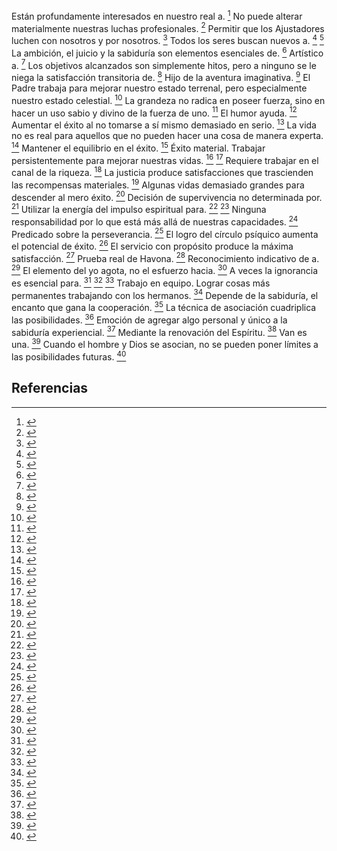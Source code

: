 Están profundamente interesados ​​en nuestro real a. <ref>{{lib|LU|110|1|3}}</ref> No puede alterar materialmente nuestras luchas profesionales. <ref>{{lib|LU|111|7|2}}</ref> Permitir que los Ajustadores luchen con nosotros y por nosotros. <ref>{{lib|LU|111|7|2}}</ref> Todos los seres buscan nuevos a. <ref>{{lib|LU|25|7|2}}</ref> <ref>{{lib|LU|38|7|5}}</ref> La ambición, el juicio y la sabiduría son elementos esenciales de. <ref>{{lib|LU|156|5|7}}</ref> Artístico a. <ref>{{lib|LU|44|8|3}}</ref> Los objetivos alcanzados son simplemente hitos, pero a ninguno se le niega la satisfacción transitoria de. <ref>{{lib|LU|39|4|7}}</ref> Hijo de la aventura imaginativa. <ref>{{lib|LU|28|6|18}}</ref> El Padre trabaja para mejorar nuestro estado terrenal, pero especialmente nuestro estado celestial. <ref>{{lib|LU|147|3|3}}</ref> La grandeza no radica en poseer fuerza, sino en hacer un uso sabio y divino de la fuerza de uno. <ref>{{lib|LU|48|7|27}}</ref> El humor ayuda. <ref>{{lib|LU|48|4|13-14}}</ref> Aumentar el éxito al no tomarse a sí mismo demasiado en serio. <ref>{{lib|LU|48|6|37}}</ref> La vida no es real para aquellos que no pueden hacer una cosa de manera experta. <ref>{{lib|LU|160|4|11}}</ref> Mantener el equilibrio en el éxito. <ref>{{lib|LU|48|6|35}}</ref> Éxito material. Trabajar persistentemente para mejorar nuestras vidas. <ref>{{lib|LU|148|5|3}}</ref> <ref>{{lib|LU|149|5|3}}</ref> Requiere trabajar en el canal de la riqueza. <ref>{{lib|LU|160|4|10}}</ref> La justicia produce satisfacciones que trascienden las recompensas materiales. <ref>{{lib|LU|39|4|13}}</ref> Algunas vidas demasiado grandes para descender al mero éxito. <ref>{{lib|LU|196|3|32}}</ref> Decisión de supervivencia no determinada por. <ref>{{lib|LU|25|1|6}}</ref> Utilizar la energía del impulso espiritual para. <ref>{{lib|LU|127|6|12}}</ref> <ref>{{lib|LU|166|3|8}}</ref> Ninguna responsabilidad por lo que está más allá de nuestras capacidades. <ref>{{lib|LU|171|8|10}}</ref> Predicado sobre la perseverancia. <ref>{{lib|LU|115|7|2}}</ref> El logro del círculo psíquico aumenta el potencial de éxito. <ref>{{lib|LU|110|6|19}}</ref> El servicio con propósito produce la máxima satisfacción. <ref>{{lib|LU|28|6|17}}</ref> Prueba real de Havona. <ref>{{lib|LU|26|5|5}}</ref> Reconocimiento indicativo de a. <ref>{{lib|LU|20|8|3}}</ref> El elemento del yo agota, no el esfuerzo hacia. <ref>{{lib|LU|48|6|37}}</ref> A veces la ignorancia es esencial para. <ref>{{lib|LU|13|1|6}}</ref> <ref>{{lib|LU|39|5|9}}</ref> <ref>{{lib|LU|138|7|1}}</ref> Trabajo en equipo. Lograr cosas más permanentes trabajando con los hermanos. <ref>{{lib|LU|181|2|22}}</ref> Depende de la sabiduría, el encanto que gana la cooperación. <ref>{{lib|LU|160|1|9}}</ref> La técnica de asociación cuadriplica las posibilidades. <ref>{{lib|LU|43|8|11}}</ref> Emoción de agregar algo personal y único a la sabiduría experiencial. <ref>{{lib|LU|54|2|3}}</ref> Mediante la renovación del Espíritu. <ref>{{lib|LU|34|6|5}}</ref> Van es una. <ref>{{lib|LU|67|3|6}}</ref> Cuando el hombre y Dios se asocian, no se pueden poner límites a las posibilidades futuras. <ref>{{lib|LU|118|5|2}}</ref> 

== Referencias ==

<references />
